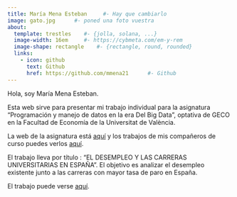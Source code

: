 ---
title: María Mena Esteban     #- Hay que cambiarlo
image: gato.jpg      #- poned una foto vuestra
about:
  template: trestles    #- {jolla, solana, ...}
  image-width: 16em     #- https://cybmeta.com/em-y-rem
  image-shape: rectangle    #- {rectangle, round, rounded}
  links:
    - icon: github
      text: Github
      href: https://github.com/mmena21      #- Github
---
        
Hola, soy María Mena Esteban.
      
Esta web sirve para presentar mi trabajo individual para la asignatura "Programación y manejo de datos en la era Del Big Data", optativa de GECO en la Facultad de Economía de la Universitat de València.

La web de la asignatura está [aquí](https://perezp44.github.io/intro-ds-22-23-web/){target="_blank"} y los trabajos de mis compañeros de curso puedes verlos [aquí](https://perezp44.github.io/intro-ds-22-23-web/07-trabajos_2022-23.html){target="_blank"}.



El trabajo lleva por título : "EL DESEMPLEO Y LAS CARRERAS UNIVERSITARIAS EN ESPAÑA". El objetivo es analizar el desempleo existente junto a las carreras con mayor tasa de paro en España.


El trabajo puede verse [aquí](my_trabajo_BigDatamaria.html).